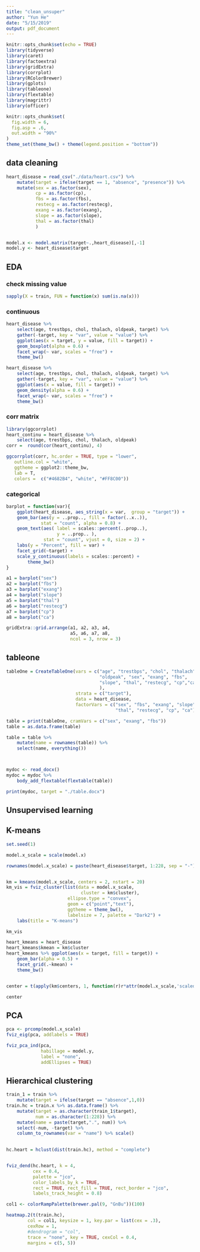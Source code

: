 ```yaml
---
title: "clean_unsuper"
author: "Yun He"
date: "5/15/2019"
output: pdf_document
---
```


```r
knitr::opts_chunk$set(echo = TRUE)
library(tidyverse)
library(caret)
library(factoextra)
library(gridExtra)
library(corrplot)
library(RColorBrewer)
library(gplots)
library(tableone)
library(flextable)
library(magrittr)
library(officer)

knitr::opts_chunk$set(
  fig.width = 6,
  fig.asp = .6,
  out.width = "90%"
)
theme_set(theme_bw() + theme(legend.position = "bottom"))
```

## data cleaning
```r
heart_disease = read_csv("./data/heart.csv") %>% 
    mutate(target = ifelse(target == 1, "absence", "presence")) %>% 
    mutate(sex = as.factor(sex),
           cp = as.factor(cp),
           fbs = as.factor(fbs),
           restecg = as.factor(restecg),
           exang = as.factor(exang),
           slope = as.factor(slope),
           thal = as.factor(thal)
           )


model.x <- model.matrix(target~.,heart_disease)[,-1]
model.y <- heart_disease$target
```

## EDA

### check missing value
```r
sapply(X = train, FUN = function(x) sum(is.na(x)))
```

### continuous
```r
heart_disease %>%
    select(age, trestbps, chol, thalach, oldpeak, target) %>% 
    gather(-target, key = "var", value = "value") %>% 
    ggplot(aes(x = target, y = value, fill = target)) +
    geom_boxplot(alpha = 0.6) +
    facet_wrap(~ var, scales = "free") +
    theme_bw()

heart_disease %>%
    select(age, trestbps, chol, thalach, oldpeak, target) %>% 
    gather(-target, key = "var", value = "value") %>% 
    ggplot(aes(x = value, fill = target)) +
    geom_density(alpha = 0.6) +
    facet_wrap(~ var, scales = "free") +
    theme_bw()
```

### corr matrix
```r
library(ggcorrplot)
heart_continu = heart_disease %>%
    select(age, trestbps, chol, thalach, oldpeak)
corr =  round(cor(heart_continu), 4)

ggcorrplot(corr, hc.order = TRUE, type = "lower",
   outline.col = "white",
   ggtheme = ggplot2::theme_bw,
   lab = T,
   colors =  c("#4682B4", "white", "#FF8C00"))  
```

### categorical
```r
barplot = function(var){
    ggplot(heart_disease, aes_string(x = var,  group = "target")) + 
    geom_bar(aes(y = ..prop.., fill = factor(..x..)),
             stat = "count", alpha = 0.8) +
    geom_text(aes( label = scales::percent(..prop..),
                   y = ..prop.. ), 
              stat = "count", vjust = 0, size = 2) +
    labs(y = "Percent", fill = var) +
    facet_grid(~target) +
    scale_y_continuous(labels = scales::percent) +
        theme_bw()
}

a1 = barplot("sex")
a2 = barplot("fbs")
a3 = barplot("exang")
a4 = barplot("slope")
a5 = barplot("thal")
a6 = barplot("restecg")
a7 = barplot("cp")
a8 = barplot("ca")

gridExtra::grid.arrange(a1, a2, a3, a4,
                        a5, a6, a7, a8,
                        ncol = 3, nrow = 3)
```

## tableone

```r
tableOne = CreateTableOne(vars = c("age", "trestbps", "chol", "thalach",
                                   "oldpeak", "sex", "exang", "fbs", 
                                   "slope", "thal", "restecg", "cp","ca"
                                   ), 
                          strata = c("target"), 
                          data = heart_disease,
                          factorVars = c("sex", "fbs", "exang", "slope",
                                         "thal", "restecg", "cp", "ca"))

table = print(tableOne, cramVars = c("sex", "exang", "fbs"))
table = as.data.frame(table)

table = table %>% 
    mutate(name = rownames(table)) %>% 
    select(name, everything())



mydoc <- read_docx() 
mydoc = mydoc %>% 
    body_add_flextable(flextable(table))

print(mydoc, target = "./table.docx")
```


## Unsupervised learning

## K-means
```r
set.seed(1)

model.x_scale = scale(model.x)

rownames(model.x_scale) = paste(heart_disease$target, 1:228, sep = "-")


km = kmeans(model.x_scale, centers = 2, nstart = 20)
km_vis = fviz_cluster(list(data = model.x_scale, 
                            cluster = km$cluster),
                       ellipse.type = "convex",
                       geom = c("point","text"),
                       ggtheme = theme_bw(),
                       labelsize = 7, palette = "Dark2") + 
    labs(title = "K-means")

km_vis
```


```r
heart_kmeans = heart_disease
heart_kmeans$kmean = km$cluster
heart_kmeans %>% ggplot(aes(x = target, fill = target)) +
    geom_bar(alpha = 0.5) +
    facet_grid(.~kmean) +
    theme_bw()


center = t(apply(km$centers, 1, function(r)r*attr(model.x_scale,'scaled:scale') + attr(model.x_scale, 'scaled:center')))

center
```

## PCA
```r
pca <- prcomp(model.x_scale)
fviz_eig(pca, addlabels = TRUE)

fviz_pca_ind(pca,
             habillage = model.y,
             label = "none",
             addEllipses = TRUE)
```


## Hierarchical clustering
```r
train_1 = train %>% 
    mutate(target = ifelse(target == "absence",1,0))
train.hc = train.x %>% as.data.frame() %>% 
    mutate(target = as.character(train_1$target),
           num = as.character(1:228)) %>% 
    mutate(name = paste(target,".", num)) %>% 
    select(-num, -target) %>% 
    column_to_rownames(var = "name") %>% scale()
    
```

```r

hc.heart = hclust(dist(train.hc), method = "complete")


fviz_dend(hc.heart, k = 4,
          cex = 0.4,
          palette = "jco",
          color_labels_by_k = TRUE,
          rect = TRUE, rect_fill = TRUE, rect_border = "jco",
          labels_track_height = 0.8)
```

```r
col1 <- colorRampPalette(brewer.pal(9, "GnBu"))(100)

heatmap.2(t(train.hc),
        col = col1, keysize = 1, key.par = list(cex = .3),
        cexRow = 1, 
        #dendrogram = "col",
        trace = "none", key = TRUE, cexCol = 0.4,
        margins = c(5, 5))
```